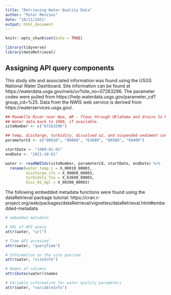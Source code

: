 ```yaml
---
title: "Retrieving Water Quality Data"
author: "Peter Menzies"
date: "10/11/2021"
output: html_document
---
```


```r
knitr::opts_chunk$set(echo = TRUE)

library(tidyverse)
library(dataRetrieval)
```

## Assigning API query components

This study site and associated information was found using the USGS National Water Dashboard. Site information can be found at https://waterdata.usgs.gov/nwis/uv?site_no=07263296. The parameter codes were pulled from https://help.waterdata.usgs.gov/parameter_cd?group_cd=%25. Data from the NWIS web service is derived from https://waterservices.usgs.gov/.

```r
## Maumelle River near Wye, AR - flows through Oklahoma and drains to Mississippi
## Water data back to 1989, if available.
siteNumber <- c("07263296") 

## temp, discharge, turbidity, dissolved o2, and suspended sediment conc., respectively
parameterCd <- c("00010", "00060", "63680", "00300", "99409")

startDate <- "1989-01-01"
endDate <- "2021-10-01"
```

```r
water <- readNWISdv(siteNumber, parameterCd, startDate, endDate) %>% 
  rename(water_temp_c = X_00010_00003, 
         discharge_cfs = X_00060_00003, 
         turbidity_fnu = X_63680_00003, 
         diss_02_mgl = X_00300_00003)
```


The following embedded metadata functions were found using the dataRetrieval package tutorial: https://cran.r-project.org/web/packages/dataRetrieval/vignettes/dataRetrieval.html#embedded-metadata

```r
# embedded metadata

# URL of API query
attr(water, "url")

# Time API accessed
attr(water, "queryTime")

# Information on the site queried
attr(water, "siteInfo")

# Names of columns
attributes(water)$names

# Variable information for water quality parameters
attr(water, "variableInfo")
```

